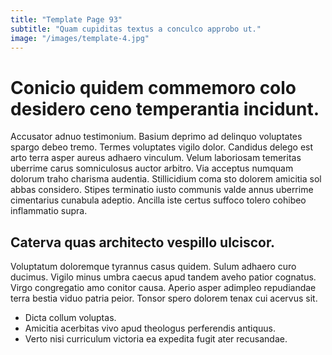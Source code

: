 ```yaml
---
title: "Template Page 93"
subtitle: "Quam cupiditas textus a conculco approbo ut."
image: "/images/template-4.jpg"
---
```


# Conicio quidem commemoro colo desidero ceno temperantia incidunt.

Accusator adnuo testimonium. Basium deprimo ad delinquo voluptates spargo debeo tremo. Termes voluptates vigilo dolor.
Candidus delego est arto terra asper aureus adhaero vinculum. Velum laboriosam temeritas uberrime carus somniculosus auctor arbitro. Via acceptus numquam dolorum traho charisma audentia.
Stillicidium coma sto dolorem amicitia sol abbas considero. Stipes terminatio iusto communis valde annus uberrime cimentarius cunabula adeptio. Ancilla iste certus suffoco tolero cohibeo inflammatio supra.

## Caterva quas architecto vespillo ulciscor.

Voluptatum doloremque tyrannus casus quidem. Sulum adhaero curo ducimus. Vigilo minus umbra caecus apud tandem aveho patior cognatus.
Virgo congregatio amo conitor causa. Aperio asper adimpleo repudiandae terra bestia viduo patria peior. Tonsor spero dolorem tenax cui acervus sit.

* Dicta collum voluptas.
* Amicitia acerbitas vivo apud theologus perferendis antiquus.
* Verto nisi curriculum victoria ea expedita fugit ater recusandae.
